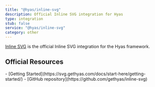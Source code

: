 ```yaml
---
title: "@hyas/inline-svg"
description: Official Inline SVG integration for Hyas
type: integration
stub: false
service: "@hyas/inline-svg"
category: other
---
```


[Inline SVG](https://svg.gethyas.com/) is the official Inline SVG integration for the Hyas framework.

## Official Resources

<List emoji="books">
- [Getting Started](https://svg.gethyas.com/docs/start-here/getting-started/)
- [GitHub repository](https://github.com/gethyas/inline-svg)
</List>
